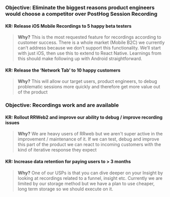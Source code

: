 ### Objective: Eliminate the biggest reasons product engineers would choose a competitor over PostHog Session Recording

#### KR: Release iOS Mobile Recordings to 5 happy beta testers
> **Why?** This is the most requested feature for recordings according to customer success. There is a whole market (Mobile B2C) we currently can’t address because we don’t support this functionality. We’ll start with just iOS, then use this to extend to React Native. Learnings from this should make following up with Android straightforward.

#### KR: Release the ‘Network Tab’ to 10 happy customers
> **Why?** This will allow our target users, product engineers, to debug problematic sessions more quickly and therefore get more value out of the product

### Objective: Recordings work and are available

#### KR: Rollout RRWeb2 and improve our ability to debug / improve recording issues
> **Why?** We are heavy users of RRweb but we aren't super active in the improvement / maintenance of it. If we can test, debug and improve this part of the product we can react to incoming customers with the kind of iterative response they expect

#### KR: Increase data retention for paying users to > 3 months
> **Why?** One of our USPs is that you can dive deeper on your Insight by looking at recordings related to a funnel, insight etc. Currently we are limited by our storage method but we have a plan to use cheaper, long term storage so we should execute on it.
